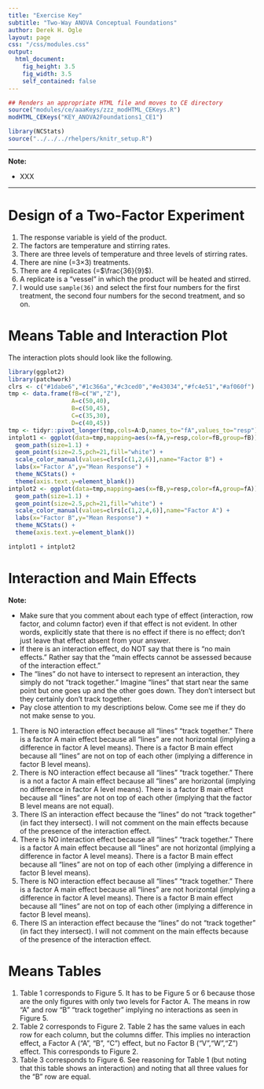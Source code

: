 ```yaml
---
title: "Exercise Key"
subtitle: "Two-Way ANOVA Conceptual Foundations"
author: Derek H. Ogle
layout: page
css: "/css/modules.css"
output:
  html_document:
    fig_height: 3.5
    fig_width: 3.5
    self_contained: false
---
```


```r
## Renders an appropriate HTML file and moves to CE directory
source("modules/ce/aaaKeys/zzz_modHTML_CEKeys.R")
modHTML_CEKeys("KEY_ANOVA2Foundations1_CE1")
```

```r
library(NCStats)
source("../../../rhelpers/knitr_setup.R")
```

----

<div class="alert alert-warning">
<strong>Note:</strong> 
<ul>
  <li>XXX</li>
  </ol>
</ul>
</div>

----

# Design of a Two-Factor Experiment
1. The response variable is yield of the product.
1. The factors are temperature and stirring rates.
1. There are three levels of temperature and three levels of stirring rates.
1. There are nine (=3&times;3) treatments.
1. There are 4 replicates (=$\frac{36}{9}$).
1. A replicate is a "vessel" in which the product will be heated and stirred.
1. I would use `sample(36)` and select the first four numbers for the first treatment, the second four numbers for the second treatment, and so on.

# Means Table and Interaction Plot
The interaction plots should look like the following.

```r
library(ggplot2)
library(patchwork)
clrs <- c("#1dabe6","#1c366a","#c3ced0","#e43034","#fc4e51","#af060f")
tmp <- data.frame(fB=c("W","Z"),
                  A=c(50,40),
                  B=c(50,45),
                  C=c(35,30),
                  D=c(40,45))
tmp <- tidyr::pivot_longer(tmp,cols=A:D,names_to="fA",values_to="resp")
intplot1 <- ggplot(data=tmp,mapping=aes(x=fA,y=resp,color=fB,group=fB)) +
  geom_path(size=1.1) +
  geom_point(size=2.5,pch=21,fill="white") +
  scale_color_manual(values=clrs[c(1,2,6)],name="Factor B") +
  labs(x="Factor A",y="Mean Response") +
  theme_NCStats() +
  theme(axis.text.y=element_blank())
intplot2 <- ggplot(data=tmp,mapping=aes(x=fB,y=resp,color=fA,group=fA)) +
  geom_path(size=1.1) +
  geom_point(size=2.5,pch=21,fill="white") +
  scale_color_manual(values=clrs[c(1,2,4,6)],name="Factor A") +
  labs(x="Factor B",y="Mean Response") +
  theme_NCStats() +
  theme(axis.text.y=element_blank())

intplot1 + intplot2
```

# Interaction and Main Effects
<div class="alert alert-warning">
<strong>Note:</strong> 
<ul>
<li>Make sure that you comment about each type of effect (interaction, row factor,  and column factor) even if that effect is not evident. In other words, explicitly state that there is no effect if there is no effect; don't just leave that effect absent from your answer.</li>
<li>If there is an interaction effect, do NOT say that there is "no main effects." Rather say that the "main effects cannot be assessed because of the interaction effect."</li>
<li> The "lines" do not have to intersect to represent an interaction, they simply do not "track together." Imagine "lines" that start near the same point but one goes up and the other goes down. They don't intersect but they certainly don't track together.
<li>Pay close attention to my descriptions below. Come see me if they do not make sense to you.</li>
</ul>
</div>

1. There is NO interaction effect because all "lines" "track together." There is a factor A main effect because all "lines" are not horizontal (implying a difference in factor A level means). There is a factor B main effect because all "lines" are not on top of each other (implying a difference in factor B level means).
1. There is NO interaction effect because all "lines" "track together." There is a not a factor A main effect because all "lines" are horizontal (implying no difference in factor A level means). There is a factor B main effect because all "lines" are not on top of each other (implying that the factor B level means are not equal).
1. There IS an interaction effect because the "lines" do not "track together" (in fact they intersect). I will not comment on the main effects because of the presence of the interaction effect.
1. There is NO interaction effect because all "lines" "track together." There is a factor A main effect because all "lines" are not horizontal (implying a difference in factor A level means). There is a factor B main effect because all "lines" are not on top of each other (implying a difference in factor B level means).
1. There is NO interaction effect because all "lines" "track together." There is a factor A main effect because all "lines" are not horizontal (implying a difference in factor A level means). There is a factor B main effect because all "lines" are not on top of each other (implying a difference in factor B level means).
1. There IS an interaction effect because the "lines" do not "track together" (in fact they intersect). I will not comment on the main effects because of the presence of the interaction effect.

# Means Tables
1. Table 1 corresponds to Figure 5. It has to be Figure 5 or 6 because those are the only figures with only two levels for Factor A. The means in row "A" and row "B" "track together" implying no interactions as seen in Figure 5.
1. Table 2 corresponds to Figure 2. Table 2 has the same values in each row for each column, but the columns differ. This implies no interaction effect, a Factor A ("A", "B", "C") effect, but no Factor B ("V","W","Z") effect. This corresponds to Figure 2.
1. Table 3 corresponds to Figure 6. See reasoning for Table 1 (but noting that this table shows an interaction) and noting that all three values for the "B" row are equal.
